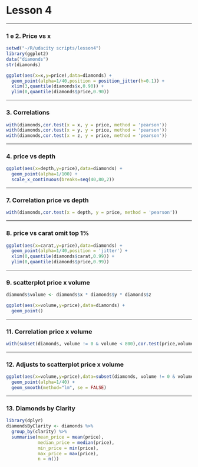 Lesson 4
========================================================

***

### 1 e 2. Price vs x

```r
setwd("~/R/udacity scripts/lesson4")
library(ggplot2)
data("diamonds")
str(diamonds)

ggplot(aes(x=x,y=price),data=diamonds) +
  geom_point(alpha=1/40,position = position_jitter(h=0.1)) +
  xlim(3,quantile(diamonds$x,0.90)) +
  ylim(0,quantile(diamonds$price,0.90))
```

***

### 3. Correlations
```r
with(diamonds,cor.test(x = x, y = price, method = 'pearson'))
with(diamonds,cor.test(x = y, y = price, method = 'pearson'))
with(diamonds,cor.test(x = z, y = price, method = 'pearson'))
```

***

### 4. price vs depth
```r
ggplot(aes(x=depth,y=price),data=diamonds) +
  geom_point(alpha=1/100) +
  scale_x_continuous(breaks=seq(40,80,2))
```

***

### 7. Correlation price vs depth
```r
with(diamonds,cor.test(x = depth, y = price, method = 'pearson'))
```

***

### 8. price vs carat omit top 1%
```r
ggplot(aes(x=carat,y=price),data=diamonds) +
  geom_point(alpha=1/40,position = 'jitter') +
  xlim(0,quantile(diamonds$carat,0.99)) +
  ylim(0,quantile(diamonds$price,0.99))
```

***

### 9. scatterplot price x volume
```r
diamonds$volume <- diamonds$x * diamonds$y * diamonds$z

ggplot(aes(x=volume,y=price),data=diamonds) +
  geom_point()
```

***

### 11. Correlation price x volume
```r
with(subset(diamonds, volume != 0 & volume < 800),cor.test(price,volume))
```

***

### 12. Adjusts to scatterplot price x volume
```r
ggplot(aes(x=volume,y=price),data=subset(diamonds, volume != 0 & volume < 800)) +
  geom_point(alpha=1/40) +
  geom_smooth(method="lm", se = FALSE)
```

***

### 13. Diamonds by Clarity 
```r
library(dplyr)
diamondsByClarity <- diamonds %>% 
  group_by(clarity) %>%
  summarise(mean_price = mean(price),
            median_price = median(price),
            min_price = min(price),
            max_price = max(price),
            n = n())
```

